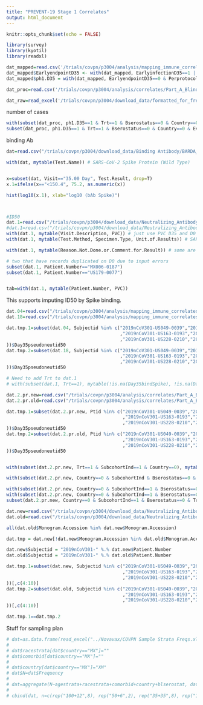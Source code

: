 ```yaml
---
title: "PREVENT-19 Stage 1 Correlates"
output: html_document
---
```


```r
knitr::opts_chunk$set(echo = FALSE)

library(survey)
library(kyotil)
library(readxl)

dat_mapped=read.csv('/trials/covpn/p3004/analysis/mapping_immune_correlates/stage1/adata/COVID_Novavax_realdata_20240318.csv')
dat_mapped$EarlyendpointD35 <- with(dat_mapped, EarlyinfectionD35==1 | (EventIndPrimaryD1==1 & EventTimePrimaryD1 < NumberdaysD1toD35 + 7),1,0)
dat_mapped$ph1.D35 = with(dat_mapped, EarlyendpointD35==0 & Perprotocol==1 & EventTimePrimaryD35 >= 7)

dat_proc=read.csv('/trials/covpn/p3004/analysis/correlates/Part_A_Blinded_Phase_Data/adata/prevent19_data_processed_20240307.csv')

dat_raw=read_excel('/trials/covpn/p3004/download_data/formatted_for_fred_hutch.xlsx')
```


number of cases
```r
with(subset(dat_proc, ph1.D35==1 & Trt==1 & Bserostatus==0 & Country==0), table(EventIndPrimaryD35, ph2.D35))
subset(dat_proc, ph1.D35==1 & Trt==1 & Bserostatus==0 & Country==0 & EventIndPrimaryD35==1)[2,]
```



binding Ab
```r
dat=read.csv("/trials/covpn/p3004/download_data/Binding Antibody/BARDA_SARS_MSD_2019nCoV2-301_Nexelis_6001_04Jan2022.csv")

with(dat, mytable(Test.Name)) # SARS-CoV-2 Spike Protein (Wild Type) 


x=subset(dat, Visit=="35.00 Day", Test.Result, drop=T)
x.1=ifelse(x=="<150.4", 75.2, as.numeric(x))

hist(log10(x.1), xlab="log10 (bAb Spike)")



#ID50
dat.1=read.csv("/trials/covpn/p3004/download_data/Neutralizing_Antibody/2019nCoV2-301_ nAB_D614G_09Mar2022.csv")
#dat.1=read.csv("/trials/covpn/p3004/download_data/Neutralizing_Antibody/2019nCoV2-301_ nAB_D614G_30Mar2022.csv")
with(dat.1, mytable(Visit.Description, PVC)) # just use PVC D35 and D0
with(dat.1, mytable(Test.Method, Specimen.Type, Unit.of.Results)) # SARS-COV-2 D614G NEUT, SERUM, 1/Dilution

with(dat.1, mytable(Reason.Not.Done.or.Comment.for.Result)) # some are "ZPABG"

# two that have records duplicated on D0 due to input errors
subset(dat.1, Patient.Number=="MX006-0187")
subset(dat.1, Patient.Number=="US179-0077")


tab=with(dat.1, mytable(Patient.Number, PVC))
```






This supports imputing ID50 by Spike binding.
```r
dat.04=read.csv("/trials/covpn/p3004/analysis/mapping_immune_correlates/stage1/adata/COVID_Novavax_realdata_20220404.csv")
dat.18=read.csv("/trials/covpn/p3004/analysis/mapping_immune_correlates/stage1/adata/COVID_Novavax_realdata_20220418.csv")

dat.tmp.1=subset(dat.04, Subjectid %in% c("2019nCoV301-US049-0039","2019nCoV301-US159-0063","2019nCoV301-US159-0135","2019nCoV301-US162-0231"
                                          ,"2019nCoV301-US163-0193","2019nCoV301-US172-0511","2019nCoV301-US200-0046","2019nCoV301-US228-0067"
                                          ,"2019nCoV301-US228-0210","2019nCoV301-US239-0100","2019nCoV301-US241-0121","2019nCoV301-US242-0118"
))$Day35pseudoneutid50
dat.tmp.2=subset(dat.18, Subjectid %in% c("2019nCoV301-US049-0039","2019nCoV301-US159-0063","2019nCoV301-US159-0135","2019nCoV301-US162-0231"
                                          ,"2019nCoV301-US163-0193","2019nCoV301-US172-0511","2019nCoV301-US200-0046","2019nCoV301-US228-0067"
                                          ,"2019nCoV301-US228-0210","2019nCoV301-US239-0100","2019nCoV301-US241-0121","2019nCoV301-US242-0118"
))$Day35pseudoneutid50

# Need to add Trt to dat.1
# with(subset(dat.1, Trt==1), mytable(!is.na(Day35bindSpike), !is.na(Day35pseudoneutid50), EventIndPrimaryD35))
```



```r
dat.2.pr.new=read.csv("/trials/covpn/p3004/analysis/correlates/Part_A_Blinded_Phase_Data/adata/prevent19_data_processed_20230928.csv")
dat.2.pr.old=read.csv("/trials/covpn/p3004/analysis/correlates/Part_A_Blinded_Phase_Data/adata/archive/prevent19_data_processed_with_riskscore_2022-04-04 time 18.05.03.csv")

dat.tmp.1=subset(dat.2.pr.new, Ptid %in% c("2019nCoV301-US049-0039","2019nCoV301-US159-0063","2019nCoV301-US159-0135","2019nCoV301-US162-0231"
                                           ,"2019nCoV301-US163-0193","2019nCoV301-US172-0511","2019nCoV301-US200-0046","2019nCoV301-US228-0067"
                                           ,"2019nCoV301-US228-0210","2019nCoV301-US239-0100","2019nCoV301-US241-0121","2019nCoV301-US242-0118"
))$Day35pseudoneutid50
dat.tmp.2=subset(dat.2.pr.old, Ptid %in% c("2019nCoV301-US049-0039","2019nCoV301-US159-0063","2019nCoV301-US159-0135","2019nCoV301-US162-0231"
                                           ,"2019nCoV301-US163-0193","2019nCoV301-US172-0511","2019nCoV301-US200-0046","2019nCoV301-US228-0067"
                                           ,"2019nCoV301-US228-0210","2019nCoV301-US239-0100","2019nCoV301-US241-0121","2019nCoV301-US242-0118"
))$Day35pseudoneutid50


with(subset(dat.2.pr.new, Trt==1 & SubcohortInd==1 & Country==0), mytable(!is.na(BbindSpike)&!is.na(Day35bindSpike), ph1.D35))

with(subset(dat.2.pr.new, Country==0 & SubcohortInd & Bserostatus==0 & Trt==1 & ph1.D35 & !is.na(BbindSpike) & !is.na(Day35bindSpike)), mytable(is.na(Day35pseudoneutid50), EventIndPrimaryD35))

with(subset(dat.2.pr.new, Country==0 & SubcohortInd==1 & Bserostatus==0 & Trt==1 & Perprotocol ), mytable(!is.na(BbindSpike)&!is.na(Day35bindSpike)) )
with(subset(dat.2.pr.new, Country==0 & SubcohortInd==1 & Bserostatus==0 & Trt==1 & Perprotocol & ph2.immuno ), mytable(ph2.D35) )
subset(dat.2.pr.new, Country==0 & SubcohortInd==1 & Bserostatus==0 & Trt==1 & Perprotocol & ph2.immuno & ph2.D35 & AnyinfectionD1==1)
```

```r
dat.new=read.csv("/trials/covpn/p3004/download_data/Neutralizing_Antibody/2019nCoV2-301_ nAB_D614G_14Apr2022.csv")
dat.old=read.csv("/trials/covpn/p3004/download_data/Neutralizing_Antibody/2019nCoV2-301_ nAB_D614G_30Mar2022.csv")

all(dat.old$Monogram.Accession %in% dat.new$Monogram.Accession)

dat.tmp = dat.new[!dat.new$Monogram.Accession %in% dat.old$Monogram.Accession, ]

dat.new$Subjectid = "2019nCoV301-" %.% dat.new$Patient.Number
dat.old$Subjectid = "2019nCoV301-" %.% dat.old$Patient.Number

dat.tmp.1=subset(dat.new, Subjectid %in% c("2019nCoV301-US049-0039","2019nCoV301-US159-0063","2019nCoV301-US159-0135","2019nCoV301-US162-0231"
                                           ,"2019nCoV301-US163-0193","2019nCoV301-US172-0511","2019nCoV301-US200-0046","2019nCoV301-US228-0067"
                                           ,"2019nCoV301-US228-0210","2019nCoV301-US239-0100","2019nCoV301-US241-0121","2019nCoV301-US242-0118"
))[,c(4:10)]
dat.tmp.2=subset(dat.old, Subjectid %in% c("2019nCoV301-US049-0039","2019nCoV301-US159-0063","2019nCoV301-US159-0135","2019nCoV301-US162-0231"
                                           ,"2019nCoV301-US163-0193","2019nCoV301-US172-0511","2019nCoV301-US200-0046","2019nCoV301-US228-0067"
                                           ,"2019nCoV301-US228-0210","2019nCoV301-US239-0100","2019nCoV301-US241-0121","2019nCoV301-US242-0118"
))[,c(4:10)]

dat.tmp.1==dat.tmp.2
```




Stuff for sampling plan 
```r
# dat=as.data.frame(read_excel("../Novavax/COVPN Sample Strata Freqs.xlsx"))
# 
# dat$racestrata[dat$country=="MX"]=""
# dat$comorbid[dat$country=="MX"]=""
# 
# dat$country[dat$country=="MX"]="XM"
# dat$N=dat$Frequency
# 
# dat=aggregate(N~agestrata+racestrata+comorbid+country+blserostat, dat, sum)
# 
# cbind(dat, n=c(rep("100+12",8), rep("50+6",2), rep("35+35",8), rep("13+13",2)))
```
